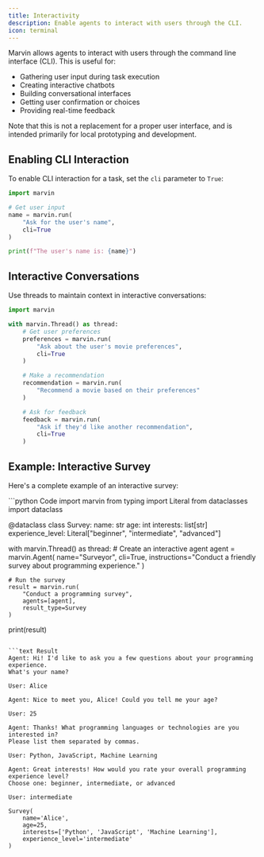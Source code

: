 ```yaml
---
title: Interactivity
description: Enable agents to interact with users through the CLI.
icon: terminal
---
```


Marvin allows agents to interact with users through the command line interface (CLI). This is useful for:

- Gathering user input during task execution
- Creating interactive chatbots
- Building conversational interfaces
- Getting user confirmation or choices
- Providing real-time feedback

Note that this is not a replacement for a proper user interface, and is intended primarily for local prototyping and development.

## Enabling CLI Interaction


To enable CLI interaction for a task, set the `cli` parameter to `True`:

```python
import marvin

# Get user input
name = marvin.run(
    "Ask for the user's name",
    cli=True
)

print(f"The user's name is: {name}")
```


## Interactive Conversations

Use threads to maintain context in interactive conversations:

```python
import marvin

with marvin.Thread() as thread:
    # Get user preferences
    preferences = marvin.run(
        "Ask about the user's movie preferences",
        cli=True
    )

    # Make a recommendation
    recommendation = marvin.run(
        "Recommend a movie based on their preferences"
    )

    # Ask for feedback
    feedback = marvin.run(
        "Ask if they'd like another recommendation",
        cli=True
    )
```


## Example: Interactive Survey

Here's a complete example of an interactive survey:

<CodeGroup>
```python Code
import marvin
from typing import Literal
from dataclasses import dataclass

@dataclass
class Survey:
    name: str
    age: int
    interests: list[str]
    experience_level: Literal["beginner", "intermediate", "advanced"]

with marvin.Thread() as thread:
    # Create an interactive agent
    agent = marvin.Agent(
        name="Surveyor",
        cli=True,
        instructions="Conduct a friendly survey about programming experience."
    )

    # Run the survey
    result = marvin.run(
        "Conduct a programming survey",
        agents=[agent],
        result_type=Survey
    )

print(result)
```

```text Result
Agent: Hi! I'd like to ask you a few questions about your programming experience.
What's your name?

User: Alice

Agent: Nice to meet you, Alice! Could you tell me your age?

User: 25

Agent: Thanks! What programming languages or technologies are you interested in?
Please list them separated by commas.

User: Python, JavaScript, Machine Learning

Agent: Great interests! How would you rate your overall programming experience level?
Choose one: beginner, intermediate, or advanced

User: intermediate

Survey(
    name='Alice',
    age=25,
    interests=['Python', 'JavaScript', 'Machine Learning'],
    experience_level='intermediate'
)
```
</CodeGroup>